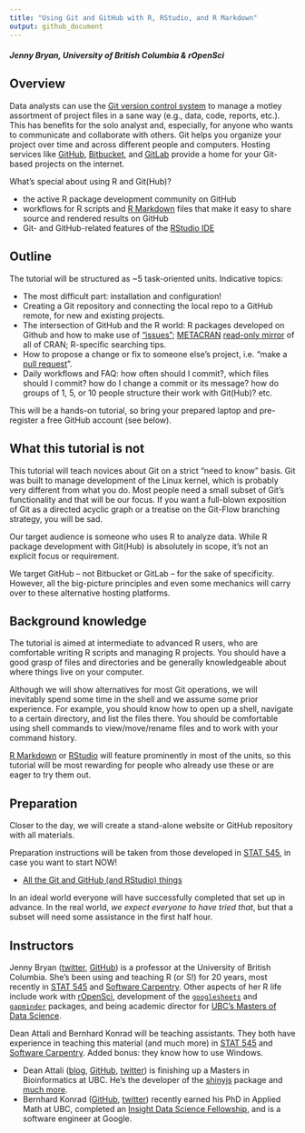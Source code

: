 ```yaml
---
title: "Using Git and GitHub with R, RStudio, and R Markdown"
output: github_document
---
```


##### Jenny Bryan, University of British Columbia & rOpenSci

## Overview

Data analysts can use the [Git version control system](https://git-scm.com) to manage a motley assortment of project files in a sane way (e.g., data, code, reports, etc.). This has benefits for the solo analyst and, especially, for anyone who wants to communicate and collaborate with others. Git helps you organize your project over time and across different people and computers. Hosting services like [GitHub](https://github.com), [Bitbucket](https://bitbucket.org), and [GitLab](https://about.gitlab.com) provide a home for your Git-based projects on the internet.

What's special about using R and Git(Hub)?

  * the active R package development community on GitHub
  * workflows for R scripts and [R Markdown](http://rmarkdown.rstudio.com) files that make it easy to share source and rendered results on GitHub
  * Git- and GitHub-related features of the [RStudio IDE](https://www.rstudio.com/products/rstudio-desktop/)

## Outline

The tutorial will be structured as ~5 task-oriented units. Indicative topics:

  * The most difficult part: installation and configuration!
  * Creating a Git repository and connecting the local repo to a GitHub remote, for new and existing projects.
  * The intersection of GitHub and the R world: R packages developed on Github and how to make use of ["issues"](https://guides.github.com/features/issues/); [METACRAN](http://www.r-pkg.org) [read-only mirror](https://github.com/cran) of all of CRAN; R-specific searching tips.
  * How to propose a change or fix to someone else's project, i.e. "make a [pull request](https://help.github.com/articles/using-pull-requests/)".
  * Daily workflows and FAQ: how often should I commit?, which files should I commit? how do I change a commit or its message? how do groups of 1, 5, or 10 people structure their work with Git(Hub)? etc.
  
This will be a hands-on tutorial, so bring your prepared laptop and pre-register a free GitHub account (see below).

## What this tutorial is not

This tutorial will teach novices about Git on a strict "need to know" basis. Git was built to manage development of the Linux kernel, which is probably very different from what you do. Most people need a small subset of Git's functionality and that will be our focus. If you want a full-blown exposition of Git as a directed acyclic graph or a treatise on the Git-Flow branching strategy, you will be sad.

Our target audience is someone who uses R to analyze data. While R package development with Git(Hub) is absolutely in scope, it's not an explicit focus or requirement.

We target GitHub -- not Bitbucket or GitLab -- for the sake of specificity. However, all the big-picture principles and even some mechanics will carry over to these alternative hosting platforms.

## Background knowledge

The tutorial is aimed at intermediate to advanced R users, who are comfortable writing R scripts and managing R projects. You should have a good grasp of files and directories and be generally knowledgeable about where things live on your computer.

Although we will show alternatives for most Git operations, we will inevitably spend some time in the shell and we assume some prior experience. For example, you should know how to open up a shell, navigate to a certain directory, and list the files there. You should be comfortable using shell commands to view/move/rename files and to work with your command history.

[R Markdown](http://rmarkdown.rstudio.com) or [RStudio](https://www.rstudio.com/products/rstudio-desktop/) will feature prominently in most of the units, so this tutorial will be most rewarding for people who already use these or are eager to try them out.

## Preparation

Closer to the day, we will create a stand-alone website or GitHub repository with all materials.

Preparation instructions will be taken from those developed in [STAT 545](http://stat545.com), in case you want to start NOW!

  * [All the Git and GitHub (and RStudio) things](http://stat545.com/git00_index.html)
  
In an ideal world everyone will have successfully completed that set up in advance. In the real world, *we expect everyone to have tried that*, but that a subset will need some assistance in the first half hour.

## Instructors

Jenny Bryan ([twitter](https://twitter.com/jennybryan), [GitHub](https://github.com/jennybc)) is a professor at the University of British Columbia. She's been using and teaching R (or S!) for 20 years, most recently in [STAT 545](http://stat545.com) and [Software Carpentry](http://software-carpentry.org). Other aspects of her R life include work with [rOpenSci](https://ropensci.org/about/#leadership), development of the [`googlesheets`](https://cran.r-project.org/web/packages/googlesheets/index.html) and [`gapminder`](https://cran.r-project.org/web/packages/gapminder/index.html) packages, and being academic director for [UBC's Masters of Data Science](http://mds.science.ubc.ca).

Dean Attali and Bernhard Konrad will be teaching assistants. They both have experience in teaching this material (and much more) in [STAT 545](http://stat545.com) and [Software Carpentry](http://software-carpentry.org). Added bonus: they know how to use Windows.

  * Dean Attali ([blog](http://deanattali.com), [GitHub](https://github.com/daattali/), [twitter](https://twitter.com/daattali)) is finishing up a Masters in Bioinformatics at UBC. He's the developer of the [shinyjs](https://cran.r-project.org/web/packages/shinyjs/index.html) package and [much more](http://deanattali.com/projects/).
  * Bernhard Konrad ([GitHub](https://github.com/BernhardKonrad), [twitter](https://twitter.com/bernhardkonrad)) recently earned his PhD in Applied Math at UBC, completed an [Insight Data Science Fellowship](http://www.insightdatascience.com), and is a software engineer at Google.
